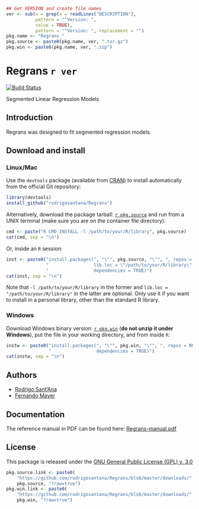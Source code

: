 ```r
## Get VERSION and create file names
ver <- sub(x = grep(x = readLines("DESCRIPTION"),
           pattern = "^Version: ",
           value = TRUE),
           pattern = "^Version: ", replacement = "")
pkg.name <- "Regrans_"
pkg.source <- paste0(pkg.name, ver, ".tar.gz")
pkg.win <- paste0(pkg.name, ver, ".zip")
```

# Regrans `r ver`

[![Build Status](https://travis-ci.org/rodrigosantana/Regrans.svg)](https://travis-ci.org/rodrigosantana/Regrans)

Segmented Linear Regression Models

## Introduction

Regrans was designed to fit segmented regression models.

## Download and install

### Linux/Mac

Use the `devtools` package (available from
[CRAN](http://cran-r.c3sl.ufpr.br/web/packages/devtools/index.html)) to
install automatically from the official Git repository:

```r
library(devtools)
install_github("rodrigosantana/Regrans")
```

Alternatively, download the package tarball: [`r pkg.source`][]
and run from a UNIX terminal (make sure you are on the container file
directory):

```r
cmd <- paste("R CMD INSTALL -l /path/to/your/R/library", pkg.source)
cat(cmd, sep = "\n")
```

Or, inside an `R` session:


```r
inst <- paste0("install.packages(", "\"", pkg.source, "\"", ", repos = NULL,\n",
               "                 lib.loc = \"/path/to/your/R/library\",\n",
               "                 dependencies = TRUE)")
cat(inst, sep = "\n")
```

Note that `-l /path/to/your/R/library` in the former and `lib.loc =
"/path/to/your/R/library"` in the latter are optional. Only use it if you
want to install in a personal library, other than the standard R
library.

### Windows

Download Windows binary version: [`r pkg.win`][] (**do not unzip
it under Windows**), put the file in your working directory, and from
inside `R`:

```r
instw <- paste0("install.packages(", "\"", pkg.win, "\"", ", repos = NULL,\n",
                "                 dependencies = TRUE)")
cat(instw, sep = "\n")
```

## Authors

- [Rodrigo Sant'Ana](http://rodrigosantana.github.io)
- [Fernando Mayer](http://www.leg.ufpr.br/~fernandomayer)

## Documentation

The reference manual in PDF can be found here: [Regrans-manual.pdf][]

## License

This package is released under the
[GNU General Public License (GPL) v. 3.0](http://www.gnu.org/licenses/gpl-3.0.html)

```r
pkg.source.link <- paste0(
    "https://github.com/rodrigosantana/Regrans/blob/master/downloads/",
    pkg.source, "?raw=true")
pkg.win.link <- paste0(
    "https://github.com/rodrigosantana/Regrans/blob/master/downloads/",
    pkg.win, "?raw=true")
```

[`r pkg.source`]: `r pkg.source.link`
[`r pkg.win`]: `r pkg.win.link`
[Regrans-manual.pdf]: https://github.com/rodrigosantana/Regrans/raw/master/downloads/Regrans-manual.pdf
